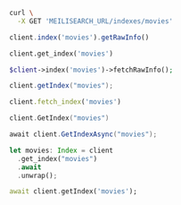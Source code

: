 <CodeGroup>

```bash cURL
curl \
  -X GET 'MEILISEARCH_URL/indexes/movies'
```

```javascript JS
client.index('movies').getRawInfo()
```

```python Python
client.get_index('movies')
```

```php PHP
$client->index('movies')->fetchRawInfo();
```

```java Java
client.getIndex("movies");
```

```ruby Ruby
client.fetch_index('movies')
```

```go Go
client.GetIndex("movies")
```

```csharp C#
await client.GetIndexAsync("movies");
```

```rust Rust
let movies: Index = client
  .get_index("movies")
  .await
  .unwrap();
```

```dart Dart
await client.getIndex('movies');
```
</CodeGroup>